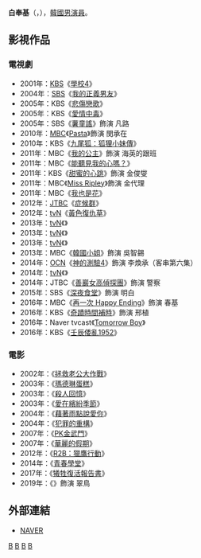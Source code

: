 {{noteTA
|G1=KO
|G2=KO TV Show
|G3=KO Movie
}}
{{藝人
|姓名 = 白奉基
|類型 = 男演員
|圖片 = Baek bong ki.png
|圖片尺寸 = 
|圖片簡介 = 
|本名 =
|外文名 = 백봉기 
|外文 = ko
|羅馬拼音 = Baek Bong Gi
|英文名 =
|暱稱 =
|其他藝名 =
|國籍 = {{KOR}}
|出生日期 = {{birth_date_and_age|1980|12|16}}
|出生地點 = {{KOR}}[[大田廣域市|大田廣域市]]
|宗教信仰 = 
|語言 = [[韓語|韓語]]
|職業 = [[演員|演員]]
|教育程度 = {{link-ko|大田大學|대전대학교}}服裝設計系
|出道作 = 
|出道日期 = 2001年
|代表作 = 
|活躍年代 =
|唱片公司 = 
|經紀公司 = Yuleum Entertainmant
|相關團體 = 
|網站 = 
}}

'''白奉基'''（{{lang-ko|'''백봉기'''}}，{{bd|1980年|12月16日|}}），[[韓國|韓國]][[男演員|男演員]]。

== 影視作品 ==
===電視劇===
*2001年：[[韓國放送公社|KBS]]《[[學校4|學校4]]》
*2004年：[[SBS_(韓國)|SBS]]《[[我的正義男友|我的正義男友]]》
*2005年：KBS《[[悲傷戀歌|悲傷戀歌]]》
*2005年：KBS《[[愛情中毒|愛情中毒]]》
*2005年：SBS《[[薯童謠_(電視劇)|薯童謠]]》飾演 凡路
*2010年：[[文化廣播_(韓國)|MBC]]《[[Pasta_(電視劇)|Pasta]]》飾演 閔承在
*2010年：KBS《[[九尾狐：狐狸小妹傳|九尾狐：狐狸小妹傳]]》
*2011年：MBC《[[我的公主|我的公主]]》飾演 海英的跟班
*2011年：MBC《[[能聽見我的心嗎？|能聽見我的心嗎？]]》
*2011年：KBS《[[甜蜜的心跳|甜蜜的心跳]]》飾演 金俊燮
*2011年：MBC《[[Miss_Ripley|Miss Ripley]]》飾演 金代理
*2011年：MBC《[[我也是花|我也是花]]》
*2012年：[[JTBC|JTBC]]《[[症候群_(電視劇)|症候群]]》
*2012年：[[tvN|tvN]]《[[黃色復仇草|黃色復仇草]]》
*2013年：[[tvN|tvN]]《{{link-ko|藍色巨塔|푸른거탑}}》
*2013年：[[tvN|tvN]]《{{link-ko|藍色巨塔Zero|푸른거탑 제로}}》
*2013年：[[tvN|tvN]]《{{link-ko|藍色巨塔Returns|푸른거탑 리턴즈}}》
*2013年：MBC《[[韓國小姐_(電視劇)|韓國小姐]]》飾演 吳智錫
*2014年：[[OCN|OCN]]《[[神的測驗#第四季|神的測驗4]]》飾演 李煥承（客串第六集）
*2014年：[[tvN|tvN]]《{{link-ko|黃金巨塔|황금거탑|黃金巨塔}}》
*2014年：JTBC《[[善巖女高偵探團|善巖女高偵探團]]》飾演 警察
*2015年：SBS《[[深夜食堂_(韓國電視劇)|深夜食堂]]》飾演 明白
*2016年：MBC《[[再一次_Happy_Ending|再一次 Happy Ending]]》飾演 春基
*2016年：KBS《[[奇蹟時間補時|奇蹟時間補時]]》飾演 邢植
*2016年：Naver tvcast《[[Tomorrow_Boy|Tomorrow Boy]]》
*2016年：KBS《[[壬辰倭亂1952|壬辰倭亂1952]]》

===電影===
*2002年：《[[拯救老公大作戰|拯救老公大作戰]]》
*2003年：《[[瑪德琳蛋糕|瑪德琳蛋糕]]》
*2003年：《[[殺人回憶|殺人回憶]]》
*2003年：《[[愛在繽紛季節|愛在繽紛季節]]》
*2004年：《[[藉著雨點說愛你(電影)|藉著雨點說愛你]]》
*2004年：《[[犯罪的重構|犯罪的重構]]》
*2007年：《[[PK金武門|PK金武門]]》
*2007年：《[[華麗的假期|華麗的假期]]》
*2012年：《[[R2B：獵鷹行動|R2B：獵鷹行動]]》
*2014年：《[[青春學堂|青春學堂]]》
*2017年：《[[犧牲復活報告書|犧牲復活報告書]]》
*2019年：《{{link-ko|成大器者|크게 될 놈}}》飾演 翠鳥

== 外部連結 ==
*[http://people.search.naver.com/search.naver?where=nexearch&query=%EB%B0%B1%EB%B4%89%EA%B8%B0&sm=tab_txc&ie=utf8&key=PeopleService&os=95667 NAVER] {{Wayback|url=http://people.search.naver.com/search.naver?where=nexearch&query=%EB%B0%B1%EB%B4%89%EA%B8%B0&sm=tab_txc&ie=utf8&key=PeopleService&os=95667 |date=20200418110919 }}{{ko}}
{{Yeolum Entertainmant}}
[[Category:韓國電視演員|B]]
[[Category:韓國電影演員|B]]
[[Category:大田廣域市出身人物|B]]
[[Category:白姓|B]]